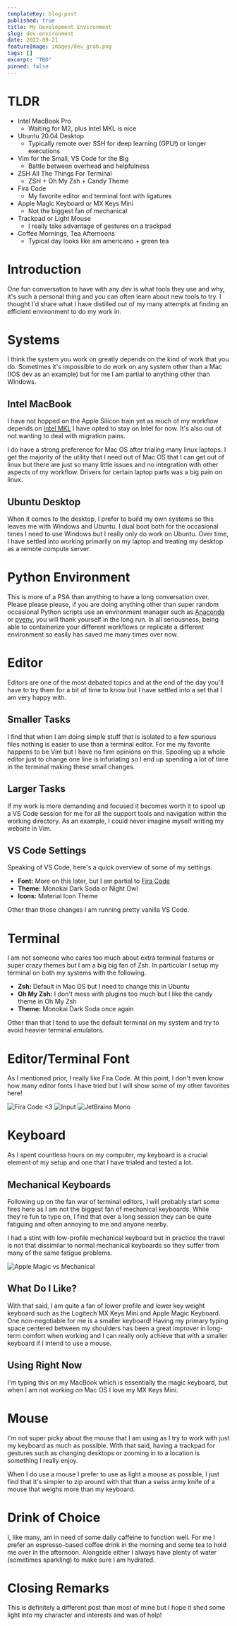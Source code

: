 ```yaml
---
templateKey: blog-post
published: true
title: My Development Environment
slug: dev-environment
date: 2022-09-21
featureImage: images/dev_grab.png
tags: []
excerpt: "TBD"
pinned: false
---
```


# TLDR

- Intel MacBook Pro
    - Waiting for M2, plus Intel MKL is nice
- Ubuntu 20.04 Desktop
    - Typically remote over SSH for deep learning (GPU!) or longer executions
- Vim for the Small, VS Code for the Big
    - Battle between overhead and helpfulness
- ZSH All The Things For Terminal
    - ZSH + Oh My Zsh + Candy Theme
- Fira Code
    - My favorite editor and terminal font with ligatures
- Apple Magic Keyboard or MX Keys Mini 
    - Not the biggest fan of mechanical
- Trackpad or Light Mouse
    - I really take advantage of gestures on a trackpad
- Coffee Mornings, Tea Afternoons
    - Typical day looks like am americano + green tea


# Introduction

One fun conversation to have with any dev is what tools they use and why, it's such a personal thing and you can often learn about new tools to try. I thought I'd share what I have distilled out of my many attempts at finding an efficient environment to do my work in.

# Systems

I think the system you work on greatly depends on the kind of work that you do. Sometimes it's impossible to do work on any system other than a Mac (IOS dev as an example) but for me I am partial to anything other than Windows.

## Intel MacBook

I have not hopped on the Apple Silicon train yet as much of my workflow depends on [Intel MKL](https://www.intel.com/content/www/us/en/develop/documentation/get-started-with-mkl-for-dpcpp/top.html) I have opted to stay on Intel for now. It's also out of not wanting to deal with migration pains.

I do have a strong preference for Mac OS after trialing many linux laptops. I get the majority of the utility that I need out of Mac OS that I can get out of linux but there are just so many little issues and no integration with other aspects of my workflow. Drivers for certain laptop parts was a big pain on linux.

## Ubuntu Desktop

When it comes to the desktop, I prefer to build my own systems so this leaves me with Windows and Ubuntu. I dual boot both for the occasional times I need to use Windows but I really only do work on Ubuntu. Over time, I have settled into working primarily on my laptop and treating my desktop as a remote compute server.

# Python Environment

This is more of a PSA than anything to have a long conversation over. Please please please, if you are doing anything other than super random occasional Python scripts use an environment manager such as [Anaconda](https://www.anaconda.com/) or [pyenv](https://www.google.com/search?q=pyenv&oq=pyenv&aqs=chrome.0.69i59j0i20i263i512j0i131i433i512l4j0i512l3j0i131i433.575j0j4&sourceid=chrome&ie=UTF-8), you will thank yourself in the long run. In all seriousness, being able to containerize your different workflows or replicate a different environment so easily has saved me many times over now.

# Editor

Editors are one of the most debated topics and at the end of the day you'll have to try them for a bit of time to know but I have settled into a set that I am very happy with.

## Smaller Tasks

I find that when I am doing simple stuff that is isolated to a few spurious files nothing is easier to use than a terminal editor. For me my favorite happens to be Vim but I have no firm opinions on this. Spooling up a whole editor just to change one line is infuriating so I end up spending a lot of time in the terminal making these small changes.

## Larger Tasks

If my work is more demanding and focused it becomes worth it to spool up a VS Code session for me for all the support tools and navigation within the working directory. As an example, I could never imagine myself writing my website in Vim.

## VS Code Settings

Speaking of VS Code, here's a quick overview of some of my settings.

- **Font:** More on this later, but I am partial to [Fira Code](https://github.com/tonsky/FiraCode)
- **Theme:** Monokai Dark Soda or Night Owl
- **Icons:** Material Icon Theme

Other than those changes I am running pretty vanilla VS Code.

# Terminal

I am not someone who cares too much about extra terminal features or super crazy themes but I am a big big fan of Zsh. In particular I setup my terminal on both my systems with the following.

- **Zsh:** Default in Mac OS but I need to change this in Ubuntu
- **Oh My Zsh:** I don't mess with plugins too much but I like the candy theme in Oh My Zsh
- **Theme:** Monokai Dark Soda once again

Other than that I tend to use the default terminal on my system and try to avoid heavier terminal emulators.

# Editor/Terminal Font

As I mentioned prior, I really like Fira Code. At this point, I don't even know how many editor fonts I have tried but I will show some of my other favorites here! 

![Fira Code <3](images/FiraCode.png)
![Input](images/Input.png)
![JetBrains Mono](images/JetBrains.png)

# Keyboard

As I spent countless hours on my computer, my keyboard is a crucial element of my setup and one that I have trialed and tested a lot.

## Mechanical Keyboards

Following up on the fan war of terminal editors, I will probably start some fires here as I am not the biggest fan of mechanical keyboards. While they're fun to type on, I find that over a long session they can be quite fatiguing and often annoying to me and anyone nearby. 

I had a stint with low-profile mechanical keyboard but in practice the travel is not that dissimilar to normal mechanical keyboards so they suffer from many of the same fatigue problems.

![Apple Magic vs Mechanical](images/switch_comparison.png)

## What Do I Like?

With that said, I am quite a fan of lower profile and lower key weight keyboard such as the Logitech MX Keys Mini and Apple Magic Keyboard. One non-negotiable for me is a smaller keyboard! Having my primary typing space centered between my shoulders has been a great improver in long-term comfort when working and I can really only achieve that with a smaller keyboard if I intend to use a mouse.

## Using Right Now

I'm typing this on my MacBook which is essentially the magic keyboard, but when I am not working on Mac OS I love my MX Keys Mini.

# Mouse

I'm not super picky about the mouse that I am using as I try to work with just my keyboard as much as possible. With that said, having a trackpad for gestures such as changing desktops or zooming in to a location is something I really enjoy.

When I do use a mouse I prefer to use as light a mouse as possible, I just find that it's simpler to zip around with that than a swiss army knife of a mouse that weighs more than my keyboard.

# Drink of Choice

I, like many, am in need of some daily caffeine to function well. For me I prefer an espresso-based coffee drink in the morning and some tea to hold me over in the afternoon. Alongside either I always have plenty of water (sometimes sparkling) to make sure I am hydrated.

# Closing Remarks

This is definitely a different post than most of mine but I hope it shed some light into my character and interests and was of help!